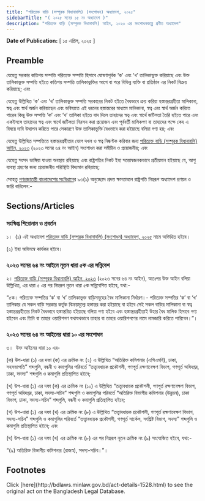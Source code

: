 ```yaml
---
title: "পরিত্যক্ত বাড়ি (সম্পূরক বিধানাবলি) (সংশোধন) অধ্যাদেশ, ২০২৫"
sidebarTitle: "( ২০২৫ সনের ১৫ নং অধ্যাদেশ )"
description: "পরিত্যক্ত বাড়ি (সম্পূরক বিধানাবলি) আইন, ২০২৩ এর সংশোধনকল্পে প্রণীত অধ্যাদেশ"
---
```


**Date of Publication:** [ ১৫ এপ্রিল, ২০২৫ ]

## Preamble

যেহেতু সরকার কতিপয় সম্পত্তি পরিত্যক্ত সম্পত্তি হিসাবে ঘোষণাপূর্বক ‘ক’ এবং ‘খ’ তালিকাভুক্ত করিয়াছে এবং উক্ত তালিকাভুক্ত সম্পত্তি হইতে কতিপয় সম্পত্তি তালিকাভুক্তির আগে বা পরে বিভিন্ন ব্যক্তি বা প্রতিষ্ঠান এর নিকট বিক্রয় করিয়াছে; এবং

যেহেতু উল্লিখিত ‘ক’ এবং ‘খ’ তালিকাভুক্ত সম্পত্তি সরকারের নিকট হইতে বৈধভাবে ক্রয় করিয়া হস্তান্তরগ্রহীতা মালিকানা, স্বত্ব এবং স্বার্থ অর্জন করিয়াছেন এবং ভবিষ্যতে এই ধরনের হস্তান্তরের মাধ্যমে মালিকানা, স্বত্ব এবং স্বার্থ অর্জন করিতে পারেন কিন্তু উক্ত সম্পত্তি ‘ক’ এবং ‘খ’ তালিকা হইতে বাদ দিলে তাহাদের স্বত্ব এবং স্বার্থে জটিলতা তৈরি হইতে পারে এবং একইসঙ্গে তাহাদের স্বত্ব এবং স্বার্থে জটিলতা নিরসন করা প্রয়োজন এবং পূর্ববর্তী মালিকগণ বা তাহাদের পক্ষে কেহ এ বিষয়ে দাবি উত্থাপন করিতে পারে সেকারণে উক্ত তালিকাভুক্তি বৈধভাবে করা হইয়াছে বলিয়া গণ্য হয়; এবং

যেহেতু উল্লিখিত সম্পত্তিতে হস্তান্তরগ্রহীতার ভোগ দখল ও স্বত্ব নিষ্কণ্টক করিবার জন্য [পরিত্যক্ত বাড়ি (সম্পূরক বিধানাবলি) আইন, ২০২৩](/laws/volume-53/act-1483 "পরিত্যক্ত বাড়ি (সম্পূরক বিধানাবলি) আইন, ২০২৩") (২০২৩ সনের ৬৪ নং আইন) সংশোধন করা সমীচীন ও প্রয়োজনীয়; এবং

যেহেতু সংসদ ভাঙ্গিয়া যাওয়া অবস্থায় রহিয়াছে এবং রাষ্ট্রপতির নিকট ইহা সন্তোষজনকভাবে প্রতীয়মান হইয়াছে যে, আশু ব্যবস্থা গ্রহণের জন্য প্রয়োজনীয় পরিস্থিতি বিদ্যমান রহিয়াছে;

সেহেতু [গণপ্রজাতন্ত্রী বাংলাদেশের সংবিধান](/act-957.html "গণপ্রজাতন্ত্রী বাংলাদেশের সংবিধান")ের ৯৩(১) অনুচ্ছেদে প্রদত্ত ক্ষমতাবলে রাষ্ট্রপতি নিম্নরূপ অধ্যাদেশ প্রণয়ন ও জারি করিলেন:-

## Sections/Articles

### সংক্ষিপ্ত শিরোনাম ও প্রবর্তন

১।  (১) এই অধ্যাদেশ [পরিত্যক্ত বাড়ি (সম্পূরক বিধানাবলি) (সংশোধন) অধ্যাদেশ, ২০২৫](/laws/volume-56/act-1528 "পরিত্যক্ত বাড়ি (সম্পূরক বিধানাবলি) (সংশোধন) অধ্যাদেশ, ২০২৫") নামে অভিহিত হইবে।

(২) ইহা অবিলম্বে কার্যকর হইবে।

### ২০২৩ সনের ৬৪ নং আইনে নূতন ধারা ৫ক এর সন্নিবেশ

২। [পরিত্যক্ত বাড়ি (সম্পূরক বিধানাবলি) আইন, ২০২৩](/laws/volume-53/act-1483 "পরিত্যক্ত বাড়ি (সম্পূরক বিধানাবলি) আইন, ২০২৩") (২০২৩ সনের ৬৪ নং আইন), অতঃপর উক্ত আইন বলিয়া উল্লিখিত, এর ধারা ৫ এর পর নিম্নরূপ নূতন ধারা ৫ক সন্নিবেশিত হইবে, যথা:-

“৫ক। পরিত্যক্ত সম্পত্তির ‘ক’ বা ‘খ’ তালিকাভুক্ত বাড়িসমূহের বৈধ মালিকানা নির্ধারণ।- পরিত্যক্ত সম্পত্তির ‘ক’ বা ‘খ’ তালিকার যে সকল বাড়ি সরকার কর্তৃক বিক্রয়মূল্যে হস্তান্তর করা হইয়াছে বা হইবে সেই সকল বাড়ির মালিকানা বা স্বত্ব হস্তান্তরগ্রহীতার নিকট বৈধভাবে হস্তান্তরিত হইয়াছে বলিয়া গণ্য হইবে এবং হস্তান্তরগ্রহীতাই উহার বৈধ মালিক হিসাবে গণ্য হইবেন এবং তিনি বা তাহার ওয়ারিশগণ যথাযথভাবে তাহার বা তাহার ওয়ারিশগণের নামে নামজারি করিতে পারিবেন।”।

### ২০২৩ সনের ৬৪ নং আইনের ধারা ১০ এর সংশোধন

৩।  উক্ত আইনের ধারা ১০ এর-

(ক) উপ-ধারা (১) এর দফা (ক) এর ক্রমিক নং (২) এ উল্লিখিত “অতিরিক্ত কমিশনার (এপিএমবি), ঢাকা, সহসভাপতি” শব্দগুলি, বন্ধনী ও কমাগুলির পরিবর্তে “তত্ত্বাবধায়ক প্রকৌশলী, গণপূর্ত রক্ষণাবেক্ষণ বিভাগ, গণপূর্ত অধিদপ্তর, ঢাকা, সদস্য” শব্দগুলি ও কমাগুলি প্রতিস্থাপিত হইবে;

(খ) উপ-ধারা (১) এর দফা (ক) এর ক্রমিক নং (১০) এ উল্লিখিত “তত্ত্বাবধায়ক প্রকৌশলী, গণপূর্ত রক্ষণাবেক্ষণ বিভাগ, গণপূর্ত অধিদপ্তর, ঢাকা, সদস্য-সচিব” শব্দগুলি ও কমাগুলির পরিবর্তে “অতিরিক্ত বিভাগীয় কমিশনার (উন্নয়ন), ঢাকা বিভাগ, ঢাকা, সদস্য-সচিব” শব্দগুলি, বন্ধনী ও কমাগুলি প্রতিস্থাপিত হইবে;

(গ) উপ-ধারা (১) এর দফা (খ) এর ক্রমিক নং (৮) এ উল্লিখিত “তত্ত্বাবধায়ক প্রকৌশলী, গণপূর্ত রক্ষণাবেক্ষণ বিভাগ, সদস্য-সচিব” শব্দগুলি ও কমাগুলির পরিবর্তে “তত্ত্বাবধায়ক প্রকৌশলী, গণপূর্ত সার্কেল, সংশ্লিষ্ট বিভাগ, সদস্য” শব্দগুলি ও কমাগুলি প্রতিস্থাপিত হইবে; এবং

(ঘ) উপ-ধারা (১) এর দফা (খ) এর ক্রমিক নং (৮) এর পর নিম্নরূপ নূতন ক্রমিক নং (৯) সংযোজিত হইবে, যথা:-

“(৯) অতিরিক্ত বিভাগীয় কমিশনার (রাজস্ব), সদস্য-সচিব।”।

## Footnotes

<Note>
  Click [here](http://bdlaws.minlaw.gov.bd/act-details-1528.html) to see the original act on the Bangladesh Legal Database.
</Note>
